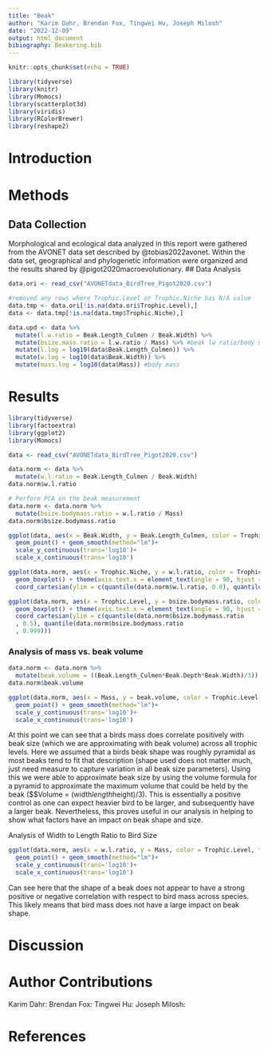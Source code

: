 ```yaml
---
title: "Beak"
author: "Karim Dahr, Brendan Fox, Tingwei Hu, Joseph Milosh"
date: "2022-12-09"
output: html_document
bibiography: Beakering.bib
---
```


```r
knitr::opts_chunk$set(echo = TRUE)
```

```r
library(tidyverse)
library(knitr)
library(Momocs)
library(scatterplot3d)
library(viridis)
library(RColorBrewer)
library(reshape2)
```
# Introduction




# Methods
## Data Collection
Morphological and ecological data analyzed in this report were gathered from the AVONET data set described by @tobias2022avonet. Within the data set, geographical and phylogenetic information were organized and the results shared by @pigot2020macroevolutionary. 
## Data Analysis
```r
data.ori <- read_csv("AVONETdata_BirdTree_Pigot2020.csv")

#removed any rows where Trophic.Level or Trophic.Niche has N/A value
data.tmp <- data.ori[!is.na(data.ori$Trophic.Level),]
data <- data.tmp[!is.na(data.tmp$Trophic.Niche),]
```

```r
data.upd <- data %>% 
  mutate(l.w.ratio = Beak.Length_Culmen / Beak.Width) %>% 
  mutate(bsize.mass.ratio = l.w.ratio / Mass) %>% #beak lw ratio/body mass
  mutate(l.log = log10(data$Beak.Length_Culmen)) %>% 
  mutate(w.log = log10(data$Beak.Width)) %>% 
  mutate(mass.log = log10(data$Mass)) #body mass
```

# Results


```r
library(tidyverse)
library(factoextra)
library(ggplot2)
library(Momocs)

data <- read_csv("AVONETdata_BirdTree_Pigot2020.csv") 

data.norm <- data %>% 
  mutate(w.l.ratio = Beak.Length_Culmen / Beak.Width)
data.norm$w.l.ratio

# Perform PCA on the beak measurement
data.norm <- data.norm %>% 
  mutate(bsize.bodymass.ratio = w.l.ratio / Mass)
data.norm$bsize.bodymass.ratio
```


```r
ggplot(data, aes(x = Beak.Width, y = Beak.Length_Culmen, color = Trophic.Level)) +
  geom_point() + geom_smooth(method="lm")+
  scale_y_continuous(trans='log10')+
  scale_x_continuous(trans='log10')
```

```r
ggplot(data.norm, aes(x = Trophic.Niche, y = w.l.ratio, color = Trophic.Niche)) +
  geom_boxplot() + theme(axis.text.x = element_text(angle = 90, hjust = 1)) +
  coord_cartesian(ylim = c(quantile(data.norm$w.l.ratio, 0.0), quantile(data.norm$w.l.ratio, 0.999)))
```

```r
ggplot(data.norm, aes(x = Trophic.Level, y = bsize.bodymass.ratio, color = Trophic.Level)) +
  geom_boxplot() + theme(axis.text.x = element_text(angle = 90, hjust = 1)) +
  coord_cartesian(ylim = c(quantile(data.norm$bsize.bodymass.ratio
  , 0.5), quantile(data.norm$bsize.bodymass.ratio
  , 0.999)))
```


### Analysis of mass vs. beak volume
```r
data.norm <- data.norm %>% 
  mutate(beak.volume = ((Beak.Length_Culmen*Beak.Depth*Beak.Width)/3)) 
data.norm$beak.volume
```

```r
ggplot(data.norm, aes(x = Mass, y = beak.volume, color = Trophic.Level, type="n")) +
  geom_point() + geom_smooth(method="lm")+
  scale_y_continuous(trans='log10')+
  scale_x_continuous(trans='log10') 
```

At this point we can see that a birds mass does correlate positively with beak size (which we are approximating with beak volume) across all trophic levels. Here we assumed that a birds beak shape was roughly pyramidal as most beaks tend to fit that description (shape used does not matter much, just need measure to capture variation in all beak size parameters). Using this we were able to approximate beak size by using the volume formula for a pyramid to approximate the maximum volume that could be held by the beak ($$Volume = (width*length*height)/3). This is essentially a positive control as one can expect heavier bird to be larger, and subsequently have a larger beak. Nevertheless, this proves useful in our analysis in helping to show what factors have an impact on beak shape and size.

Analysis of Width to Length Ratio to Bird Size
```r
ggplot(data.norm, aes(x = w.l.ratio, y = Mass, color = Trophic.Level, type="n")) +
  geom_point() + geom_smooth(method="lm")+
  scale_y_continuous(trans='log10')+
  scale_x_continuous(trans='log10') 
```
Can see here that the shape of a beak does not appear to have a strong positive or negative correlation with respect to bird mass across species. This likely means that bird mass does not have a large impact on beak shape.



# Discussion


# Author Contributions
Karim Dahr: 
Brendan Fox:
Tingwei Hu:
Joseph Milosh: 

# References
